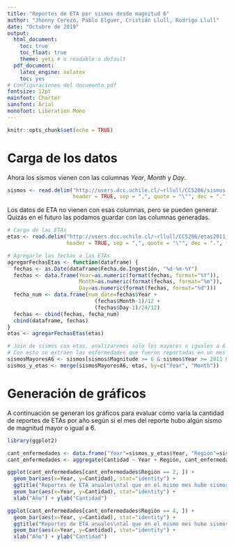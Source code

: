 ```yaml
---
title: "Reportes de ETA por sismos desde magnitud 6"
author: "Jhonny Cerezo, Pablo Elguer, Cristián Llull, Rodrigo Llull"
date: "Octubre de 2019"
output:
  html_document:
    toc: true
    toc_float: true
    theme: yeti # o readable o default
  pdf_document:
    latex_engine: xelatex
    toc: yes
# Configuraciones del documento pdf
fontsize: 12pt
mainfont: Charter
sansfont: Arial
monofont: Liberation Mono
---
```


```r
knitr::opts_chunk$set(echo = TRUE)
```

# Carga de los datos

Ahora los sismos vienen con las columnas _Year_, _Month_ y _Day_.
```r
sismos <- read.delim("http://users.dcc.uchile.cl/~rllull/CC5206/sismos.csv",
                     header = TRUE, sep = ",", quote = "\"", dec = ".", fill = TRUE, comment.char = "#")
```

Los datos de ETA no vienen con esas columnas, pero se pueden generar.
Quizás en el futuro las podamos guardar con las columnas generadas.

```r
# Carga de las ETAs
etas <- read.delim("http://users.dcc.uchile.cl/~rllull/CC5206/etas2011_2017.csv",
                   header = TRUE, sep = ",", quote = "\"", dec = ".", fill = TRUE, comment.char = "#")

# Agregarle las fechas a las ETAs
agregarFechasEtas <- function(dataframe) {
  fechas <- as.Date(dataframe$Fecha.de.Ingestión, "%d-%m-%Y")
  fechas <- data.frame(Year=as.numeric(format(fechas, format="%Y")),
                       Month=as.numeric(format(fechas, format="%m")),
                       Day=as.numeric(format(fechas, format="%d")))
  fecha_num <- data.frame(num_date=fechas$Year +
                            (fechas$Month-1)/12 +
                            (fechas$Day-1)/24/12)
  fechas <- cbind(fechas, fecha_num)
  cbind(dataframe, fechas)
}
etas <- agregarFechasEtas(etas)
```

```r
# Join de sismos con etas, analizaremos solo los mayores o iguales a 6 y entre el 2011 y 2017
# Con esto se extraen las enfermedades que fueron reportadas en un mes en que hubo sismos mayores o iguales a 6 Mw
sismosMayoresA6 <- sismos[sismos$Magnitude >= 6 & sismos$Year >= 2011 & sismos$Year <= 2017, ]
sismos_y_etas <- merge(sismosMayoresA6, etas, by=c("Year", "Month"))
```

# Generación de gráficos

A continuación se generan los gráficos para evaluar cómo varía la cantidad de reportes de ETAs por año según si el mes del reporte hubo algún sismo de magnitud mayor o igual a 6.

```r
library(ggplot2)

cant_enfermedades <- data.frame("Year"=sismos_y_etas$Year, "Región"=sismos_y_etas$Región.de.consumo, "Cantidad"=sismos_y_etas$Región.de.consumo)
cant_enfermedades <- aggregate(Cantidad ~ Year + Región, cant_enfermedades, FUN=function(a) {sum(a>-1)})

ggplot(cant_enfermedades[cant_enfermedades$Región == 2, ]) +
  geom_bar(aes(x=Year, y=Cantidad), stat="identity") +
  ggtitle("Reportes de ETA anuales\ntal que en el mismo mes hubo sismos\nde magnitud >= 6\npara la Región de Iquique") +
  geom_bar(aes(x=Year, y=Cantidad), stat="identity") +
  xlab("Año") + ylab("Cantidad")

ggplot(cant_enfermedades[cant_enfermedades$Región == 4, ]) +
  geom_bar(aes(x=Year, y=Cantidad), stat="identity") +
  ggtitle("Reportes de ETA anuales\ntal que en el mismo mes hubo sismos\nde magnitud >= 6\npara la Región de Coquimbo") +
  geom_bar(aes(x=Year, y=Cantidad), stat="identity") +
  xlab("Año") + ylab("Cantidad")
```

